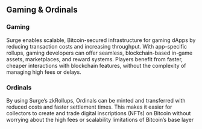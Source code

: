 ## Gaming & Ordinals

### **Gaming**

Surge enables scalable, Bitcoin-secured infrastructure for gaming dApps by reducing transaction costs and increasing throughput. With app-specific rollups, gaming developers can offer seamless, blockchain-based in-game assets, marketplaces, and reward systems. Players benefit from faster, cheaper interactions with blockchain features, without the complexity of managing high fees or delays.

### **Ordinals**

By using Surge’s zkRollups, Ordinals can be minted and transferred with reduced costs and faster settlement times. This makes it easier for collectors to create and trade digital inscriptions (NFTs) on Bitcoin without worrying about the high fees or scalability limitations of Bitcoin’s base layer
